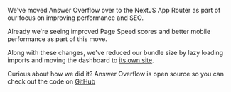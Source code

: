 We've moved Answer Overflow over to the NextJS App Router as part of our focus on improving performance and SEO.

Already we're seeing improved Page Speed scores and better mobile performance as part of this move.

Along with these changes, we've reduced our bundle size by lazy loading imports and moving the dashboard to [its own site](https://app.answeroverflow.com).

Curious about how we did it? Answer Overflow is open source so you can check out the code on [GitHub](https://github.com/answeroverflow/answeroverflow)

